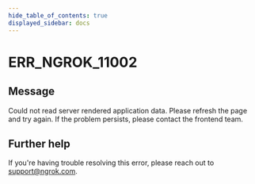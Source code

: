 ```yaml
---
hide_table_of_contents: true
displayed_sidebar: docs
---
```



# ERR_NGROK_11002

## Message

Could not read server rendered application data. Please refresh the page and try again. If the problem persists, please contact the frontend team.

<ErrorDetails error="err_ngrok_11002" />

## Further help

If you're having trouble resolving this error, please reach out to [support@ngrok.com](mailto:support@ngrok.com?subject=Help%20with%20ERR_NGROK_11002).
